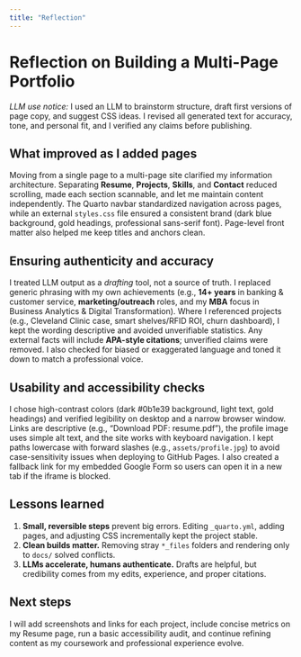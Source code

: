 ```yaml
---
title: "Reflection"
---
```


# Reflection on Building a Multi-Page Portfolio

*LLM use notice:* I used an LLM to brainstorm structure, draft first versions of page copy, and suggest CSS ideas. I revised all generated text for accuracy, tone, and personal fit, and I verified any claims before publishing.

## What improved as I added pages
Moving from a single page to a multi-page site clarified my information architecture. Separating **Resume**, **Projects**, **Skills**, and **Contact** reduced scrolling, made each section scannable, and let me maintain content independently. The Quarto navbar standardized navigation across pages, while an external `styles.css` file ensured a consistent brand (dark blue background, gold headings, professional sans-serif font). Page-level front matter also helped me keep titles and anchors clean.

## Ensuring authenticity and accuracy
I treated LLM output as a *drafting* tool, not a source of truth. I replaced generic phrasing with my own achievements (e.g., **14+ years** in banking & customer service, **marketing/outreach** roles, and my **MBA** focus in Business Analytics & Digital Transformation). Where I referenced projects (e.g., Cleveland Clinic case, smart shelves/RFID ROI, churn dashboard), I kept the wording descriptive and avoided unverifiable statistics. Any external facts will include **APA-style citations**; unverified claims were removed. I also checked for biased or exaggerated language and toned it down to match a professional voice.

## Usability and accessibility checks
I chose high-contrast colors (dark #0b1e39 background, light text, gold headings) and verified legibility on desktop and a narrow browser window. Links are descriptive (e.g., “Download PDF: resume.pdf”), the profile image uses simple alt text, and the site works with keyboard navigation. I kept paths lowercase with forward slashes (e.g., `assets/profile.jpg`) to avoid case-sensitivity issues when deploying to GitHub Pages. I also created a fallback link for my embedded Google Form so users can open it in a new tab if the iframe is blocked.

## Lessons learned
1. **Small, reversible steps** prevent big errors. Editing `_quarto.yml`, adding pages, and adjusting CSS incrementally kept the project stable.  
2. **Clean builds matter.** Removing stray `*_files` folders and rendering only to `docs/` solved conflicts.  
3. **LLMs accelerate, humans authenticate.** Drafts are helpful, but credibility comes from my edits, experience, and proper citations.

## Next steps
I will add screenshots and links for each project, include concise metrics on my Resume page, run a basic accessibility audit, and continue refining content as my coursework and professional experience evolve.

